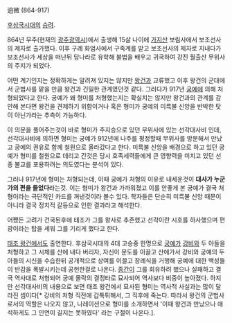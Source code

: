 逈微
(864-917)

[[후삼국시대]]의 [[스님|승려]].

864년 무주(현재의 [[광주광역시]])에서 출생해 15살 나이에 [[가지산]] 보림사에서 보조선사의 제자로 출가했다. 이후 구례 화엄사에서 구족계를 받고 보조선사의 제자로 지내다가 보조선사가 세상을 떠난뒤 당나라로 유학해 불법을 배우고 귀국하여 강진 월출산 무위사의 주지가 되었다.

어떤 계기인지는 정확하게는 알려져 있지는 않지만 [[왕건]]과 교류했고 이후 왕건의 군대에서 군법사를 맡을 만큼 왕건과 긴밀한 관계였던것 같다. 그러다가 917년 [[궁예]]에 의해 처형되었다고 한다. 궁예가 왜 형미를 처형했는지는 확실치는 않지만 왕건과의 관계를 감안해 본다면 왕건을 견제하기 위함이거나 혹은 형미가 궁예의 미륵불 신앙을 반박한 탓이 아닌가라는 추측이 가능하다.

이 의문을 풀어주는것이 바로 형미가 주지승으로 있던 무위사에 있는 선각대사비 인데, 선각대사비에 의하면 형미는 궁예가 912년에 나주를 평정할때 무위사를 방문해서 만났고 궁예의 권유로 함께 철원으로 올라갔다고 한다. 미륵불 신앙을 배경으로 하고 있던 궁예가 형미를 철원으로 데리고 간것은 당시 호족세력들에게 큰 영향력을 미치고 있던 선종 불교를 포용하려는 의도였다는 분석이 있다.

그러나 917년에 형미는 처형되는데, 이때 궁예가 처형의 이유로 내세운것이 '''대사가 누군가의 편을 들었다'''라는것. 이는 형미가 왕건과 가까워졌고 이를 안좋게 본 궁예가 결국 처형이라는 극단적인 카드를 꺼낸것이라 볼수 있다. 학자들은 단순히 미륵불 신앙 때문이 아니라 결국 정치적 갈등으로 인한 결과라고 해석한다.

어쨌든 고려가 건국된후에 태조가 그를 왕사로 추존했고 선각이란 시호를 하사했으며 편광이라는 탑을 세워 그를 기리게 했다고 한다.

[[태조 왕건]]에서도 출연한다. 후삼국시대의 4대 고승중 한명으로 [[궁예]]가 [[강비]]와 두 아들을 처형하고 그 시체를 산에 내다 버리자, 자신이 문도를 이끌고 산에가서 강비와 궁예의 두 아들의 시신을 수습한뒤 공개적으로 상여를 이끌고 장례식을 거행해 궁예에 대한 백성들이 반감을 폭발시키는데 공헌한걸로 나온다. [[종간]]이 그를 회유하려 했으나 실패하고 결국 역사대로 처형되어 궁예 몰락의 결정타로 묘사되어 역사보다 비중이 높아졌다. 하지만 선각대사비의 내용으로 보면 태조 왕건에서 묘사된 형미는 역사적 사실과는 많이 달라진 셈이다[* 강비의 처형 직전에 갑툭튀해서, 그 직후에 죽는다. 따라서 왕건의 군법사로서의 역할은 나오지 않고, 나레이션으로 형미를 소개하면서 '이때 왕건과 만났으나 애석하게도 그 인연이 길지는 못하였다' 라는 구절이 나온다.].
